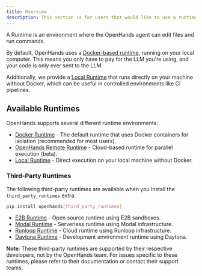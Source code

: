 ```yaml
---
title: Overview
description: This section is for users that would like to use a runtime other than Docker for OpenHands.
---
```


A Runtime is an environment where the OpenHands agent can edit files and run
commands.

By default, OpenHands uses a [Docker-based runtime](/usage/runtimes/docker), running on your local computer.
This means you only have to pay for the LLM you're using, and your code is only ever sent to the LLM.

Additionally, we provide a [Local Runtime](/usage/runtimes/local) that runs directly on your machine without Docker,
which can be useful in controlled environments like CI pipelines.

## Available Runtimes

OpenHands supports several different runtime environments:

- [Docker Runtime](/usage/runtimes/docker) - The default runtime that uses Docker containers for isolation (recommended for most users).
- [OpenHands Remote Runtime](/usage/runtimes/remote) - Cloud-based runtime for parallel execution (beta).
- [Local Runtime](/usage/runtimes/local) - Direct execution on your local machine without Docker.

### Third-Party Runtimes

The following third-party runtimes are available when you install the `third_party_runtimes` extra:

```bash
pip install openhands[third_party_runtimes]
```

- [E2B Runtime](/usage/runtimes/e2b) - Open source runtime using E2B sandboxes.
- [Modal Runtime](/usage/runtimes/modal) - Serverless runtime using Modal infrastructure.
- [Runloop Runtime](/usage/runtimes/runloop) - Cloud runtime using Runloop infrastructure.
- [Daytona Runtime](/usage/runtimes/daytona) - Development environment runtime using Daytona.

**Note**: These third-party runtimes are supported by their respective developers, not by the OpenHands team. For issues specific to these runtimes, please refer to their documentation or contact their support teams.
